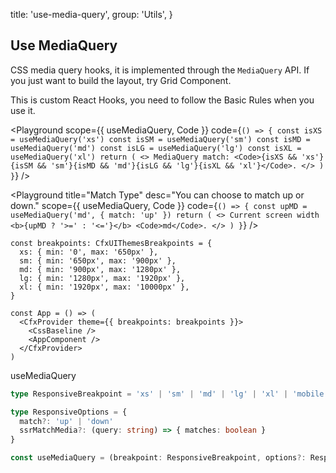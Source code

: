 
  title: 'use-media-query',
  group: 'Utils',
}

## Use MediaQuery

CSS media query hooks, it is implemented through the `MediaQuery` API.
If you just want to build the layout, try <NextLink href="/en-us/components/grid"><Link>Grid Component</Link></NextLink>.

This is custom React Hooks, you need to follow the <Link target="_blank" href="https://reactjs.org/docs/hooks-rules.html">Basic Rules</Link> when you use it.

<Playground
  scope={{ useMediaQuery, Code }}
  code={`
() => {
  const isXS = useMediaQuery('xs')
  const isSM = useMediaQuery('sm')
  const isMD = useMediaQuery('md')
  const isLG = useMediaQuery('lg')
  const isXL = useMediaQuery('xl')
  return (
    <>
      MediaQuery match: <Code>{isXS && 'xs'}{isSM && 'sm'}{isMD && 'md'}{isLG && 'lg'}{isXL && 'xl'}</Code>.
    </>
  )
}
`}
/>

<Playground
  title="Match Type"
  desc="You can choose to match up or down."
  scope={{ useMediaQuery, Code }}
  code={`
() => {
  const upMD = useMediaQuery('md', { match: 'up' })
  return (
    <>
      Current screen width <b>{upMD ? '>=' : '<='}</b> <Code>md</Code>.
    </>
  )
}
`}
/>

<PlaygroundTitle
  title="custom breakpoints"
  desc="Override the default breakpoints of the `@cfxjs/react-ui`."
/>

```tsx
const breakpoints: CfxUIThemesBreakpoints = {
  xs: { min: '0', max: '650px' },
  sm: { min: '650px', max: '900px' },
  md: { min: '900px', max: '1280px' },
  lg: { min: '1280px', max: '1920px' },
  xl: { min: '1920px', max: '10000px' },
}

const App = () => (
  <CfxProvider theme={{ breakpoints: breakpoints }}>
    <CssBaseline />
    <AppComponent />
  </CfxProvider>
)
```

<Attributes edit="/pages/en-us/components/use-media-query.mdx">
<Attributes.Title>useMediaQuery</Attributes.Title>

```ts
type ResponsiveBreakpoint = 'xs' | 'sm' | 'md' | 'lg' | 'xl' | 'mobile'

type ResponsiveOptions = {
  match?: 'up' | 'down'
  ssrMatchMedia?: (query: string) => { matches: boolean }
}

const useMediaQuery = (breakpoint: ResponsiveBreakpoint, options?: ResponsiveOptions) => boolean
```

</Attributes>

